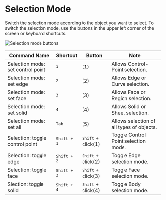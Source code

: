 # Selection Mode

Switch the selection mode according to the object you want to select.
To switch the selection mode, use the buttons in the upper left corner of the screen or keyboard shortcuts.

![Selection mode buttons](/img/selection-mode-buttons.png)

| Command Name                      | Shortcut             | Button                       | Note                                      |
| --------------------------------- | -------------------- | ---------------------------- | ----------------------------------------- |
| Selection mode: set control point | <kbd>1</kbd>         | (1)                          | Allows Control-Point selection.           |
| Selection mode: set edge          | <kbd>2</kbd>         | (2)                          | Allows Edge or Curve selection.           |
| Selection mode: set face          | <kbd>3</kbd>         | (3)                          | Allows Face or Region selection.          |
| Selection mode: set solid         | <kbd>4</kbd>         | (4)                          | Allows Solid or Sheet selection.          |
| Selection mode: set all           | <kbd>Tab</kbd>       | (5)                          | Allows selection of all types of objects. |
| Selection: toggle control point   | <kbd>Shift + 1</kbd> | <kbd>Shift</kbd> + click(1) | Toggle Control Point selection mode.      |
| Selection: toggle edge            | <kbd>Shift + 2</kbd> | <kbd>Shift</kbd> + click(2) | Toggle Edge selection mode.               |
| Selection: toggle face            | <kbd>Shift + 3</kbd> | <kbd>Shift</kbd> + click(3) | Toggle Face selection mode.               |
| Slection: toggle solid            | <kbd>Shift + 4</kbd> | <kbd>Shift</kbd> + click(4) | Toggle Body selection mode.               |
